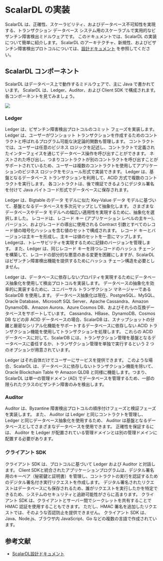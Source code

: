 # ScalarDL の実装


<TranslationBanner />

ScalarDL は、正確性、スケーラビリティ、およびデータベース不可知性を実現する、トランザクション データベース システム用のスケーラブルで実用的なビザンチン障害検出ミドルウェアです。
このドキュメントでは、ScalarDL の実装について簡単に紹介します。
ScalarDL のアーキテクチャ、新規性、およびビザンチン障害検出プロトコルについては、[設計ドキュメント](design.mdx) を参照してください。

## ScalarDL コンポーネント

ScalarDL はデータベース上で動作するミドルウェアで、主に Java で書かれています。 ScalarDL は、Ledger、Auditor、および Client SDK で構成されます。 各コンポーネントを見てみましょう。

![](images/scalardl.png)

### Ledger

Ledger は、ビザンチン障害検出プロトコルのコミット フェーズを実装します。 Ledger は、ユーザーがワンショット トランザクションを作成するためのコントラクトと呼ばれるプログラム可能な決定論的関数も管理します。 コントラクトでは、ユーザーは任意のビジネス ロジックを記述し、コントラクトで定義されたインターフェイスを通じてデータベース操作を呼び出すことができます。 ネストされた呼び出し、つまりコントラクトが別のコントラクトを呼び出すことがサポートされているため、ユーザーは複数のコントラクトを使用してアプリケーションのビジネス ロジックをモジュール形式で実装できます。 Ledger は、基盤となるデータベース トランザクションを利用して、ACID 方式で複数のコントラクトを実行します。 各コントラクトは、後で検証できるようにデジタル署名を付けて Java バイトコード形式でデータベースに保存されます。

Ledger は、Bigtable のデータ モデルに似た Key-Value データ モデルに基づいて、基盤となるデータベースを多次元マップとして抽象化します。 さまざまなデータベースやデータ モデルへの幅広い適用性を実現するために、抽象化を選択しました。 レコードは、レコード キー (アプリケーション レベルの主キー)、バージョン、およびレコードの導出に使用される Contract 引数とすべてのレコード値の暗号化ハッシュを含む値のセットで構成されます。 レコード キーとバージョンは主キーを形成し、主キーは値のセットを一意にマップします。 Ledgerは、トレーサビリティを実現するために記録のバージョンを管理します。 また、Ledger は、同じレコード キーを持つレコードのハッシュ チェーンを構築して、レコードの部分的な悪意のある変更を困難にしますが、ScalarDL はビザンチン障害検出機能を提供するためにハッシュ チェーン構造を必要としません。

Ledger は、データベースに依存しないプロパティを実現するためにデータベース抽象化を使用して検出プロトコルを実装します。 データベースの抽象化を効率的に実装するために、ユニバーサル トランザクション マネージャーである ScalarDB を使用します。 データベース抽象化は現在、PostgreSQL、MySQL、Oracle Database、Microsoft SQL Server、Apache Cassandra、Amazon DynamoDB、Amazon Aurora、Azure Cosmos DB、およびそれらの互換データベースをサポートしています。 Cassandra、HBase、DynamoDB、Cosmos DB などの非 ACID データベースの場合、ScalarDB は、スナップショットの分離と厳密なシリアル化機能をサポートするデータベースに依存しない ACID トランザクション機能を使用してトランザクションを処理します。 これらの ACID データベースに対して、ScalarDB には、トランザクション管理を基盤となるデータベースに委任するか、トランザクション管理を単独で実行するという 2 つのオプションが用意されています。

Ledger はそれ自体だけでユーザーにサービスを提供できます。 このような場合、ScalarDL は、データベースに依存しないトランザクション機能を除いて、Oracle Blockchain Table や Amazon QLDB と同様に機能します。つまり、ScalarDL は単一の管理ドメイン (AD) でデータベースを管理するため、一部の限られたクラスのビザンチン障害のみを検出します。

### Auditor 

Auditor は、Byzantine 障害検出プロトコルの順序付けフェーズと検証フェーズを実装します。 また、 Auditor は Ledger と同じコントラクトを管理し、Ledger と同じデータベース抽象化を使用するため、 Auditor は基盤となるデータベースとしてさまざまなデータベースを使用できます。
正確性を保証するには、 Auditor を Ledger が配置されている管理ドメインとは別の管理ドメインに配置する必要があります。

### クライアント SDK

クライアント SDK は、プロトコルに基づいて Ledger および Auditor と対話します。 Client SDKと統合されたアプリケーションプログラムは、デジタル署名用のキーペア（秘密鍵と証明書）を管理し、コントラクトの実行を認証するためのデジタル署名付き実行リクエストを作成します。 デジタル署名されたリクエストはデータベースにも保存されるため、誰がリクエストを実行したかを特定できるため、システムのセキュリティと追跡可能性がさらに高まります。 クライアント SDK は、クライアントとサーバー間でシークレットを共有することで HMAC 認証を使用することもできます。 ただし、HMAC 署名を追加したリクエストでは、そのような否認防止を提供できません。
クライアント SDK は、Java、Node.js、ブラウザ内 JavaScript、Go などの複数の言語で作成されています。

## 参考文献

* [ScalarDL設計ドキュメント](design.mdx)

